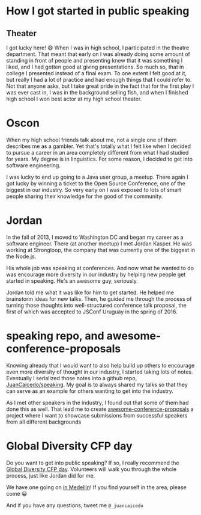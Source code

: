 # How I got started in public speaking
## Theater
I got lucky here! 😄 
When I was in high school, I participated in the theatre department. That meant 
that early on I was already doing some amount of standing in front of people and presenting
knew that it was something I liked, and I had gotten good at giving
presentations. So much so, that in college I presented instead of a final exam.
To one extent I felt good at it, but really I had a lot of practice and had
enough things that I could refer to. Not that anyone asks, but I take great
pride in the fact that for the first play I was ever cast in, I was in the
background selling fish, and when I finished high school I won best actor at my
high school theater.
# Oscon
When my high school friends talk about me, not a single one of them describes me
as a gambler. Yet that's totally what I felt like when I decided to pursue a
career in an area completely different from what I had studied for years. My
degree is in linguistics. For some reason, I decided to get into software
engineering.

I was lucky to end up going to a Java user group, a meetup. There again I got
lucky by winning a ticket to the Open Source Conference, one of the biggest in
our industry. So very early on I was exposed to lots of smart people sharing
their knowledge for the good of the community.
# Jordan
In the fall of 2013, I moved to Washington DC and began my career as a software
engineer. There (at another meetup) I met Jordan Kasper. He was working at
Strongloop, the company that was currently one of the biggest in the Node.js.

His whole job was speaking at conferences. And now what he wanted to do was
encourage more diversity in our industry by helping new people get started in
speaking. He's an awesome guy, seriously.

Jordan told me what it was like for him to get started. He helped me brainstorm
ideas for new talks. Then, he guided me through the process of turning those
thoughts into well-structured conference talk proposal, the first of which was
accepted to JSConf Uruguay in the spring of 2016.
# speaking repo, and awesome-conference-proposals
Knowing already that I would want to also help build up others to encourage even
more diversity of thought in our industry, I started taking lots of notes.
Eventually I serialized those notes into a github repo,
[JuanCaicedo/speaking](https://github.com/JuanCaicedo/awesome-conference-proposals).
My goal is to always shared my talks so that they can serve as an example for
others wanting to get into the industry.

As I met other speakers in the industry, I found out that some of them had done
this as well. That lead me to create
[awesome-conference-proposals](https://github.com/JuanCaicedo/awesome-conference-proposals)
a project where I want to showcase submissions from successful speakers from all
different backgrounds
# Global Diversity CFP day
Do you want to get into public speaking? If so, I really recommend the [Global
Diversity CFP day](https://www.globaldiversitycfpday.com/). Volunteers will
walk you through the whole process, just like Jordan did for me.

We have one going on [in
Medellín](https://www.globaldiversitycfpday.com/events/126)! If you find
yourself in the area, please come 😀

And if you have any questions, tweet me `@_juancaicedo`
